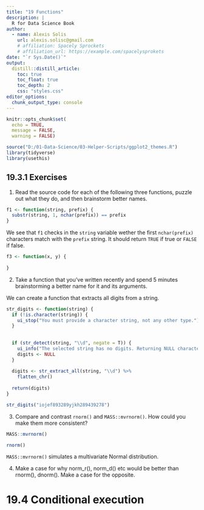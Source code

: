 ```yaml
---
title: "19 Functions"
description: |
  R for Data Science Book
author:
  - name: Alexis Solis
    url: alexis.solisc@gmail.com
    # affiliation: Spacely Sprockets
    # affiliation_url: https://example.com/spacelysprokets
date: "`r Sys.Date()`"
output: 
  distill::distill_article:
    toc: true
    toc_float: true
    toc_depth: 2
    css: "styles.css"
editor_options: 
  chunk_output_type: console
---
```


```r
knitr::opts_chunk$set(
  echo = TRUE,
  message = FALSE,
  warning = FALSE)

source("D:/01-Data-Science/03-Helper-Scripts/ggplot2_themes.R")
library(tidyverse)
library(usethis)
```

## 19.3.1 Exercises

1. Read the source code for each of the following three functions, puzzle out what they do, and then brainstorm better names.

```r
f1 <- function(string, prefix) {
  substr(string, 1, nchar(prefix)) == prefix
}
```

We see that `f1` checks in the `string` variable wether the first `nchar(prefix)` characters match with the `prefix` string. It should return `TRUE` if true or `FALSE` if false.


```r
f3 <- function(x, y) {
  
}
```


2. Take a function that you’ve written recently and spend 5 minutes brainstorming a better name for it and its arguments.

We can create a function that extracts all digits from a string.

```r
str_digits <- function(string) {
  if (!is.character(string)) {
    ui_stop("You must provide a character string, not any other type.")
  }
  
  
  if (str_detect(string, "\\d", negate = T)) {
    ui_info("The selected string has no digits. Returning NULL character vector.")
    digits <- NULL
  }
  
  digits <- str_extract_all(string, "\\d") %>% 
    flatten_chr()
  
  return(digits)
}
```


```r
str_digits("iojef893289yjkh289439278")
```


3. Compare and contrast `rnorm()` and `MASS::mvrnorm()`. How could you make them more consistent?

```r
MASS::mvrnorm()

rnorm()
```

`MASS::mvrnorm()` simulates a multivariate Normal distribution.


4. Make a case for why norm_r(), norm_d() etc would be better than rnorm(), dnorm(). Make a case for the opposite.


# 19.4 Conditional execution

